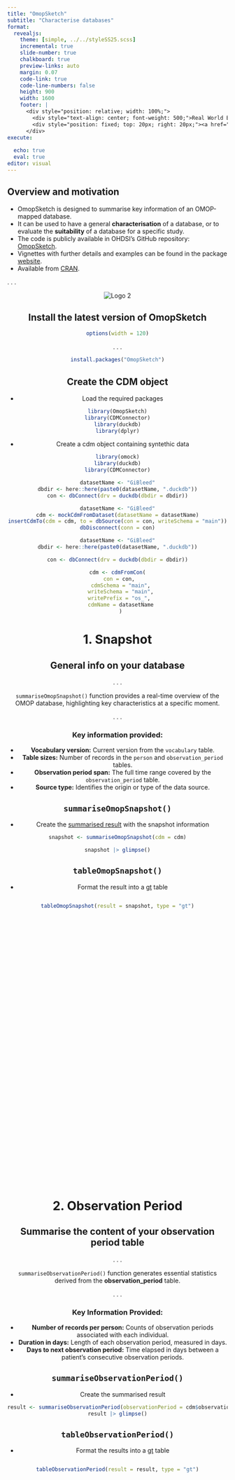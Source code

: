 ```yaml
---
title: "OmopSketch"
subtitle: "Characterise databases"
format:
  revealjs: 
    theme: [simple, ../../styleSS25.scss]
    incremental: true   
    slide-number: true
    chalkboard: true
    preview-links: auto
    margin: 0.07
    code-link: true
    code-line-numbers: false
    height: 900
    width: 1600
    footer: |
      <div style="position: relative; width: 100%;">
        <div style="text-align: center; font-weight: 500;">Real World Evidence Summer School 2025</div>
        <div style="position: fixed; top: 20px; right: 20px;"><a href="../index.qmd" style="text-decoration: none;">⬅ Back to Presentations</a></div>
      </div>
execute:
  
  echo: true
  eval: true
editor: visual
---
```


## Overview and motivation

-   OmopSketch is designed to summarise key information of an OMOP-mapped database.
-   It can be used to have a general **characterisation** of a database, or to evaluate the **suitability** of a database for a specific study.
-   The code is publicly available in OHDSI's GitHub repository: [OmopSketch](https://github.com/OHDSI/OmopSketch).
-   Vignettes with further details and examples can be found in the package [website](https://OHDSI.github.io/OmopSketch/index.html).
-   Available from [CRAN](https://cran.r-project.org/web/packages/OmopSketch/index.html).

. . .

<center>

::: title-slide-logos
<img src="https://github.com/OHDSI/OmopSketch/blob/main/man/figures/logo.png?raw=true" alt="Logo 2" class="logo"/>
:::

## Install the latest version of OmopSketch

```r
options(width = 120)
```

. . .

```r
install.packages("OmopSketch")
```

## Create the CDM object

-   Load the required packages

::: fragment
```r
library(OmopSketch)
library(CDMConnector)
library(duckdb)
library(dplyr)
```
:::

-   Create a cdm object containing syntethic data

```r
library(omock)
library(duckdb)
library(CDMConnector)

datasetName <- "GiBleed"
dbdir <- here::here(paste0(datasetName, ".duckdb"))
con <- dbConnect(drv = duckdb(dbdir = dbdir))

datasetName <- "GiBleed"
cdm <- mockCdmFromDataset(datasetName = datasetName)
insertCdmTo(cdm = cdm, to = dbSource(con = con, writeSchema = "main"))
dbDisconnect(conn = con)
```

::: fragment
```r
datasetName <- "GiBleed"
dbdir <- here::here(paste0(datasetName, ".duckdb"))

con <- dbConnect(drv = duckdb(dbdir = dbdir))

cdm <- cdmFromCon(
  con = con, 
  cdmSchema = "main",
  writeSchema = "main",
  writePrefix = "os_", 
  cdmName = datasetName
  )
```
:::

# 1. Snapshot

## General info on your database

. . .

`summariseOmopSnapshot()` function provides a real-time overview of the OMOP database, highlighting key characteristics at a specific moment.

. . .

### Key information provided:

-   **Vocabulary version:** Current version from the `vocabulary` table.
-   **Table sizes:** Number of records in the `person` and `observation_period` tables.
-   **Observation period span:** The full time range covered by the `observation_period` table.
-   **Source type:** Identifies the origin or type of the data source.

## `summariseOmopSnapshot()`

-   Create the [summarised result](https://darwin-eu-dev.github.io/omopgenerics/articles/summarised_result.html) with the snapshot information

::: fragment
```r
snapshot <- summariseOmopSnapshot(cdm = cdm)

snapshot |> glimpse()
```
:::

## `tableOmopSnapshot()`

-   Format the result into a [gt](https://gt.rstudio.com/) table

::: {.fragment style="overflow-y: scroll; height: 650px;"}
```r
tableOmopSnapshot(result = snapshot, type = "gt")
```
:::

# 2. Observation Period

## Summarise the content of your observation period table

. . .

`summariseObservationPeriod()` function generates essential statistics derived from the **observation_period** table.

. . .

### Key Information Provided:

-   **Number of records per person:** Counts of observation periods associated with each individual.
-   **Duration in days:** Length of each observation period, measured in days.
-   **Days to next observation period:** Time elapsed in days between a patient's consecutive observation periods.

## `summariseObservationPeriod()`

-   Create the summarised result

::: fragment
```r
result <- summariseObservationPeriod(observationPeriod = cdm$observation_period, sex = TRUE)
result |> glimpse()
```
:::

## `tableObservationPeriod()`

-   Format the results into a [gt](https://gt.rstudio.com/) table

::: {.fragment style="overflow-y: scroll; height: 650px;"}
```r
tableObservationPeriod(result = result, type = "gt")
```
:::

## `plotObservationPeriod()`

-   Plot the results - **Number of subjects**

<center>

::: {.fragment style="overflow-y: scroll; height: 650px;"}
```r
plotObservationPeriod(result = result,
                      plotType = "barplot",
                      variableName = "Number subjects",
                      colour = "sex")
```
:::

</center>

## `plotObservationPeriod()`

-   Plot the results - **Duration in days**

<center>

::: {.fragment style="overflow-y: scroll; height: 650px;"}
```r
plotObservationPeriod(result = result,
                      plotType = "densityplot",
                      variableName = "Duration in days",
                      colour = "sex",
                      facet = "observation_period_ordinal")
```
:::

</center>

## Trends in observation period table

. . .

`summariseInObservation()` function summarises trends derived from the `observation_period` table.

. . .

### Key Information Provided:

-   **Number of records:** Count of entries.
-   **Number of subjects:** Count of distinct individuals (patients) represented in the table.
-   **Number of person-days:** The cumulative sum of days individuals are observed.
-   **Number of females:** Count of female subjects in observation.
-   **Median age:** The median age of the subjects at the beginning of the observation period.

## `summariseInObservation()`

-   Choose the interval between **years**, **quarters** and **months** (default is **overall**)
-   Select the output of interest between **record**, **person**, **person-days**, **sex** and **age** (default is **record**)
-   Create the summarised result.

<center>

::: {.fragment style="overflow-y: scroll; height: 650px;"}
```r
result <- summariseInObservation(observationPeriod = cdm$observation_period,
                                 interval = "years",
                                 output = c("record","person", "person-days", "sex", "age"), 
                                 ageGroup = list(c(0,50), c(51, Inf))
                                 ) 
```
:::

## `plotInObservation()`

-   Plot the results - **Number of person-days**.

<center>

::: {.fragment style="overflow-y: scroll; height: 700px;"}
```r
result |>    
  filter(variable_name == "Number person-days") |>
  plotInObservation(colour = "age_group")
```
:::

## `plotInObservation()`

-   Plot the results - **Median age in observation**.

<center>

::: {.fragment style="overflow-y: scroll; height: 700px;"}
```r
result |>    
  filter(variable_name == "Median age in observation") |>
  plotInObservation(facet = "age_group")
```
:::

## Your turn: Visualising Observation Trends

. . .

Create a plot showing the **quarterly trend** of the number of people in observation, stratified by **sex** and **age group** (0-30, 31-60, 61+).

<center>

::: {.fragment style="overflow-y: scroll; height: 650px;"}
```r
result <- summariseInObservation(observationPeriod = cdm$observation_period,
                                 output = "person",
                                 interval = "quarters",
                                 sex = TRUE,
                                 ageGroup = list(c(0,30), c(31,60), c(61, Inf)))

plotInObservation(result = result, facet = "sex", colour = "age_group")
```
:::

## Your turn: Visualising Observation Trends

1.  Create the summarised result using `summariseInObservation()`:

2.  Create the plot using `plotInObservation()`, with:

-   `facet = "sex"` → Separate panels by sex
-   `colour = "age_group"` → Different colors for age groups (`0-30`, `31-60`, `61+`)

. . .

<details>

<summary>💡 Click to see solution</summary>

```r
result <- summariseInObservation(observationPeriod = cdm$observation_period,
                                 output = "person",
                                 interval = "quarters",
                                 sex = TRUE,
                                 ageGroup = list(c(0,30), c(31,60), c(61, Inf)))
plotInObservation(result = result, facet = "sex", colour = "age_group")
```

# 3. Clinical tables characterisation

## Check missingness

. . .

`summariseMissingData()` function summarises missingness in a OMOP table

. . .

### Key Information Provided:

-   **Number of missing data:** For each column of the table it counts the number of missing values.
-   **Number of zeros:** For each columns containing **concept id** it counts the number of entries equal to 0.

## `summariseMissingData()`

-   Choose the **tables** to analyse
-   Specify the **columns** to assess for missing values (by default all columns are included)
-   Optionally run the analysis on a **sample** of each table (default is 1 million rows)
-   Create the summarised result.

<center>

::: {.fragment style="overflow-y: scroll; height: 650px;"}
```r
result <- summariseMissingData(cdm = cdm, 
                               omopTableName = "drug_exposure",
                               col = NULL,
                               sample = 1e03) 
```
:::

## `tableMissingData()`

-   Visualise the result into a [gt](https://gt.rstudio.com/) table

::: {.fragment style="overflow-y: scroll; height: 650px;"}
```r
tableMissingData(result = result, type = "gt")
```
:::

## Content of the clinical tables

. . .

`summariseClinicalRecords()` function provides a comprehensive overview of the content of a clinical table.

. . .

### Key Information Provided:

-   **Number of records:** Number of entries in the table
-   **Number of subjects:** Number of distinct subjects represented in the table
-   **Record per person:** Summary statistics on the number of records per person
-   **Records in observation:** Number and percentage of records within the observation period
-   **Domains:** Domains associated with the concepts
-   **Concept type::** Type and source of the records (e.g., EHR, claims)
-   **Source vocabulary:** Vocabulary used for mapping the concepts
-   **Whether the concepts are standard:** Number and percentage of records mapped to standard concept IDs

## `summariseClinicalRecords()`

-   Choose the **tables** to analyse
-   Choose the statistics to compute for records per person (by default mean, standard deviation, median, q25, q75, min and max)
-   Specify which analysis to include (by default, all are included)
-   Create the summarised result.

<center>

::: {.fragment style="overflow-y: scroll; height: 650px;"}
```r
result <- summariseClinicalRecords(cdm = cdm, 
                                   omopTableName = "condition_occurrence",
                                   recordsPerPerson = c("mean", "sd", "median", "q25", "q75", "min", "max"),
                                   inObservation = TRUE,
                                   standardConcept = TRUE,
                                   sourceVocabulary = TRUE,
                                   domainId = TRUE,
                                   typeConcept = TRUE) 
```
:::

## `tableClinicalRecords()`

-   Visualise the result into a [gt](https://gt.rstudio.com/) table

::: {.fragment style="overflow-y: scroll; height: 650px;"}
```r
tableClinicalRecords(result = result, type = "gt")
```
:::

## Trends in the clinical tables

. . .

`summariseRecordCount()` function summarises the **record trend** over specified time intervals. Only records that fall within the observation period are considered.

-   Choose the tables to analyse
-   Choose the interval between **years**, **quarters** and **months** (default is **overall**)
-   Create the summarised result.

<center>

::: {.fragment style="overflow-y: scroll; height: 650px;"}
```r
result <- summariseRecordCount(cdm = cdm, 
                               omopTableName = "visit_occurrence", 
                               interval = "years",
                               dateRange = as.Date(c("2000-01-01", "2015-12-31"))
                               )
```
:::

## `plotRecordCount()`

-   Visualise the result into a plot

<center>

::: {.fragment style="overflow-y: scroll; height: 650px;"}
```r
plotRecordCount(result = result, colour = "omop_table")
```
:::

## Your turn: Visualising record trends

. . .

Create a plot showing the yearly trend in the number of drug and condition records, stratified by **sex** and in the **date range** 2010-2018.

<center>

::: {.fragment style="overflow-y: scroll; height: 650px;"}
```r
result <- summariseRecordCount(cdm = cdm, 
                               omopTableName = c("drug_exposure", "condition_occurrence"),
                               interval = "years",
                               sex = TRUE,
                               dateRange = as.Date(c("2010-01-01", "2018-12-31"))
                               )

plotRecordCount(result = result, facet = "omop_table", colour = "sex")
```
:::

## Your turn: Visualising record trend

1.  Create the summarised result using `summariseRecordCount()`:

2.  Create the plot using `plotRecordCount()`, with:

-   `facet = "omop_table"` → Separate panels by table
-   `colour = "sex"` → Different colors for males and females

. . .

<details>

<summary>💡 Click to see solution</summary>

```r
result <- summariseRecordCount(cdm = cdm,
                               omopTableName = c("drug_exposure", "condition_occurrence"),
                               interval = "years",
                               sex = TRUE,
                               dateRange = as.Date(c("2010-01-01", "2018-12-31"))
                               )

plotRecordCount(result = result, facet = "omop_table", colour = "sex")
```

# 4. Concept Counts

## Concept counts

. . .

`summariseConceptIdCounts()` provides the counts for each concept id available in the table

. . .

### Key Information Provided:

-   **Number of records:** Number of entries for each concept ID
-   **Number of subjects:** Number of distinct individuals associated with each concept ID

## `summariseConceptIdCounts()`

-   Choose the tables to analyse
-   Specify the counting method (e.g., `countBy = "record"` by default, or "person" to count distinct subjects)

<center>

::: {.fragment style="overflow-y: scroll; height: 650px;"}
```r
result <- summariseConceptIdCounts(cdm = cdm, 
                                   omopTableName = "procedure_occurrence",
                                   countBy = c("record", "person"))
result |> glimpse()
```
:::

## `tableConceptIdCounts()`

-   Visualise the result in a interactive [reactable](https://glin.github.io/reactable/) table
-   Filter the output using the `display` option:
    -   `display = "standard"`: Show only standard concepts
    -   `display = "source"`: Show only source codes
    -   `display = "missing standard"`: Show source codes without a mapped standard concept
    -   `display = "missing source`": Show standard concepts without a mapped source code
    -   `display = "overall" (default)`: Show all records

## `tableConceptIdCounts()`

<center>

::: {.fragment style="overflow-y: scroll; height: 800px;"}
```r
tableConceptIdCounts(result = result, display = "standard",type = "reactable")
```
:::

## `tableTopConceptCounts()`

-   Visualise the most frequent concepts in a [gt](https://gt.rstudio.com/) table
-   Specify the **counting method** (if only one counting is present in the result, it will account for that by default)
-   Choose how many concepts to display (by default `top = 10`)

## `tableTopConceptCounts()`

<center>

::: {.fragment style="overflow-y: scroll; height: 650px;"}
```r
tableTopConceptCounts(result = result, countBy = "record", top = 10, type = "gt")
```
:::

## Your Turn: Top concepts

. . .

Identify the **top 5** concepts in the drug_exposure table based on the number of **subjects**

<center>

::: {.fragment style="overflow-y: scroll; height: 650px;"}
```r
result <- summariseConceptIdCounts(cdm = cdm, omopTableName = "drug_exposure", countBy = "person")

tableTopConceptCounts(result = result, top = 5)
```
:::

## Your turn: Top concepts

1.  Create the summarised result using `summariseConceptIdCount()`

2.  Display the 5 most frequent concept in using `tableTopConceptCounts()`, with:

-   `top = 5` → Show the 5 most frequent

. . .

<details>

<summary>💡 Click to see solution</summary>

```r
result <- summariseConceptIdCounts(cdm = cdm, omopTableName = "drug_exposure", countBy = "person")

tableTopConceptCounts(result = result, top = 5)
```

# 5. Database Characterisation

## Get a full characterisation of you database

. . .

`databaseCharacteristics()` function brings together all the key summaries in one place. It includes:

-   **Snapshot** of the database

-   **Characterisation of the observation period**

-   **Quality** checks on the tables

-   Overview of **clinical table content**

## `databaseCharacteristics()`

-   Select the **tables** to analyse

-   Choose whether to stratify by **sex** and **age groups**

-   Define the time **interval** for temporal summaries

-   Set the **date range** to focus the analysis

-   Optionally include concept ID counts (`conceptIdCounts = FALSE` by default)

<center>

::: {.fragment style="overflow-y: scroll; height: 650px;"}
```r
result <- databaseCharacteristics(cdm = cdm, 
                                  omopTableName = c("drug_exposure",
                                                    "condition_occurrence"), 
                                  sex = TRUE, 
                                  ageGroup = list(c(0,50), c(51, Inf)), 
                                  interval = "years", 
                                  dateRange = as.Date(c("2010-01-01","2020-12-31")),
                                  conceptIdCounts = FALSE)
```
:::

## Visualise the characterisation results

. . .

`shinyCharacteristics()` creates a **Shiny app** to explore the results of the database characterisation.

-   Specify the **directory** where the app should be created

-   Optionally customise the title, logo, and visual theme

<center>

::: {.fragment style="overflow-y: scroll; height: 650px;"}
```r
shinyCharacteristics(result = result, directory = here::here())
```
:::

## `shinyCharacteristics()`

<center>

```{=html}
<iframe src="https://dpa-pde-oxford.shinyapps.io/OmopSketchCharacterisation/"
        width="100%"
        height="600"
        style="border: none;">
</iframe>

```
[Link to Shiny App](https://dpa-pde-oxford.shinyapps.io/OmopSketchCharacterisation/)

## OmopSketch

<div style="display: flex; align-items: center; justify-content: space-between;">

<div style="flex: 1;">

👉 [**Packages website**](https://ohdsi.github.io/OmopSketch/)\
👉 [**CRAN link**](https://cran.r-project.org/package=OmopSketch)\
👉 [**Manual**](https://cran.r-project.org/web/packages/OmopSketch/OmopSketch.pdf)

📧 <a href="mailto:cecilia.campanile@ndorms.ox.ac.uk">cecilia.campanile\@ndorms.ox.ac.uk</a>

</div>

<div style="flex: 1; text-align: center;">
  <img src="https://github.com/OHDSI/OmopSketch/blob/main/man/figures/logo.png?raw=true" width="600"/>
</div>

</div>

